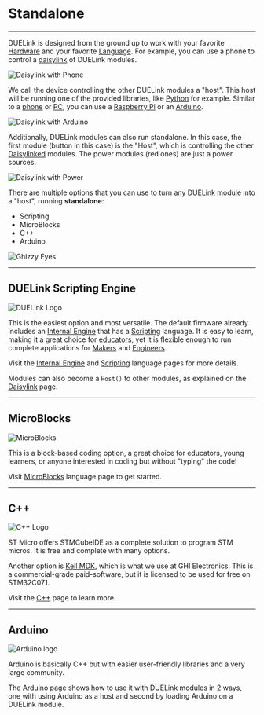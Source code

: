# Standalone

---

DUELink is designed from the ground up to work with your favorite [Hardware](../hw/intro) and your favorite [Language](./intro). For example, you can use a phone to control a [daisylink](../engine/daisylink) of DUELink modules.

![Daisylink with Phone](pathname:///img/android-usbhook.png)

 We call the device controlling the other DUELink modules a "host". This host will be running one of the provided libraries, like [Python](./python) for example. Similar to a [phone](../hw/phone-tablet) or [PC](../hw/pc-laptop), you can use a [Raspberry Pi](../hw/raspberry-pi) or an [Arduino](../hw/arduino).

![Daisylink with Arduino](pathname:///img/arduino-uno-r4-daisylinked.png)

Additionally, DUELink modules can also run standalone. In this case, the first module (button in this case) is the "Host", which is controlling the other [Daisylinked](../engine/daisylink) modules. The power modules (red ones) are just a power sources.

![Daisylink with Power](pathname:///img/host-mode.png)

There are multiple options that you can use to turn any DUELink module into a "host", running **standalone**:

* Scripting
* MicroBlocks
* C++
* Arduino

![Ghizzy Eyes](pathname:///img/ghizzy-eyes.gif)

---

## DUELink Scripting Engine

![DUELink Logo](pathname:///img/duelinklogo.png)

This is the easiest option and most versatile. The default firmware already includes an [Internal Engine](../engine/intro) that has a [Scripting](../engine/scripting) language. It is easy to learn, making it a great choice for [educators](../start/educators), yet it is flexible enough to run complete applications for [Makers](../start/makers) and [Engineers](../start/engineers).

Visit the [Internal Engine](../engine/intro) and [Scripting](../engine/scripting) language pages for more details.

Modules can also become a `Host()` to other modules, as explained on the [Daisylink](../engine/daisylink) page.

---

## MicroBlocks

![MicroBlocks](pathname:///img/microblocks.png)

This is a block-based coding option, a great choice for educators, young learners, or anyone interested in coding but without "typing" the code!

Visit [MicroBlocks](./microblocks) language page to get started.

---

## C++

![C++ Logo](pathname:///img/cplusplus.png)

ST Micro offers STMCubeIDE as a complete solution to program STM micros. It is free and complete with many options.

Another option is [Keil MDK](https://www.keil.com/), which is what we use at GHI Electronics. This is a commercial-grade paid-software, but it is licensed to be used for free on STM32C071.

Visit the [C++](./cpp) page to learn more.

---

## Arduino

![Arduino logo](pathname:///img/arduino-logo.png)

Arduino is basically C++ but with easier user-friendly libraries and a very large community.

The [Arduino](../hw/arduino) page shows how to use it with DUELink modules in 2 ways, one with using Arduino as a host and second by loading Arduino on a DUELink module.

